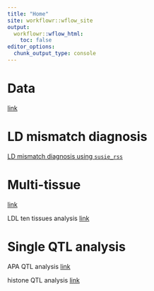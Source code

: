 ```yaml
---
title: "Home"
site: workflowr::wflow_site
output:
  workflowr::wflow_html:
    toc: false
editor_options:
  chunk_output_type: console
---
```


# Data

[link](https://sq-96.github.io/multigroup_ctwas_analysis/data.html)

# LD mismatch diagnosis

[LD mismatch diagnosis using `susie_rss`](detect_LD_mismatch_gwas_UKBBref_susie_rss.html)

# Multi-tissue 

[link](https://sq-96.github.io/multigroup_ctwas_analysis/multi_tissue.html)

LDL ten tissues analysis [link](https://sq-96.github.io/multigroup_ctwas_analysis/LDL_ten_tissues.html)

# Single QTL analysis
APA QTL analysis [link](https://sq-96.github.io/multigroup_ctwas_analysis/apa_weights_analysis.html)

histone QTL analysis [link](https://sq-96.github.io/multigroup_ctwas_analysis/histone_weights_analysis.html)
